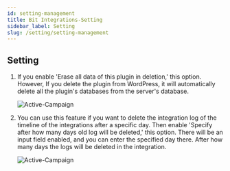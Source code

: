 ```yaml
---
id: setting-management
title: Bit Integrations-Setting
sidebar_label: Setting
slug: /setting/setting-management
---
```



## Setting

1. If you enable 'Erase all data of this plugin in deletion,' this option. However, If you delete the plugin from WordPress, it will automatically delete all the plugin's databases from the server's database.

   <Image
     src="setting/_erase-all-data"
     alt="Active-Campaign"
     w="1020"
     h="350"
   />

2. You can use this feature if you want to delete the integration log of the timeline of the integrations after a specific day.
Then enable 'Specify after how many days old log will be deleted,' this option. There will be an input field enabled, and you can enter the specified day there. After how many days the logs will be deleted in the integration.

   <Image
     src="setting/_log-deleted"
     alt="Active-Campaign"
     w="1020"
     h="350"
   />
